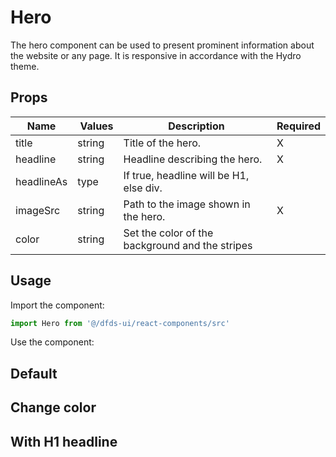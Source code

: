 
<Meta title="Hydro UI/Hero Banners/Hero Banner" component={Hero} />

# Hero

The hero component can be used to present prominent information about the website or any page.
It is responsive in accordance with the Hydro theme.

## Props

| Name       |  Values |  Description                                    | Required |
| ---------- | ------- | ----------------------------------------------- | -------- |
| title      | string  | Title of the hero.                              | X        |
| headline   | string  | Headline describing the hero.                   | X        |
| headlineAs | type    | If true, headline will be H1, else div.         |          |
| imageSrc   | string  | Path to the image shown in the hero.            | X        |
| color      | string  | Set the color of the background and the stripes |          |

## Usage

Import the component:

```jsx
import Hero from '@/dfds-ui/react-components/src'
```

Use the component:

## Default

<Preview>
  <Story name="Default">
    <Hero title={'DFDS'} headline={'We move for all to grow, yo!'} imageSrc={heroImage} />
  </Story>
</Preview>

## Change color

<Preview>
  <Story name="Change color">
    <Hero
      title={'DFDS'}
      headline={'We move for all to grow, yo!'}
      imageSrc={heroImage}
      color={theme.colors.status.success}
    />
  </Story>
</Preview>

## With H1 headline

<Preview>
  <Story name="With headline h1">
    <Hero title={'DFDS'} headlineAs="h1" headline={'We move for all to grow, yo!'} imageSrc={heroImage} />
  </Story>
</Preview>
